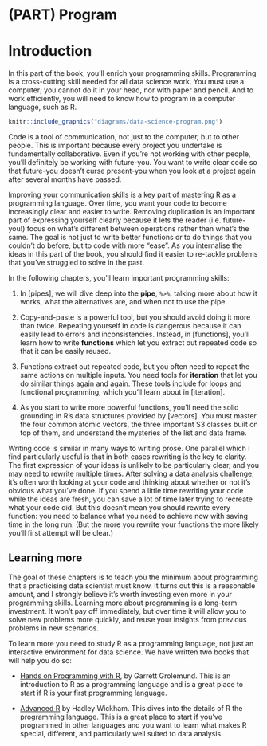 # (PART) Program {-}

# Introduction {#program-intro}

In this part of the book, you'll enrich your programming skills. Programming is a cross-cutting skill needed for all data science work. You must use a computer; you cannot do it in your head, nor with paper and pencil. And to work efficiently, you will need to know how to program in a computer language, such as R. 

```r
knitr::include_graphics("diagrams/data-science-program.png")
```

Code is a tool of communication, not just to the computer, but to other people. This is important because every project you undertake is fundamentally collaborative. Even if you're not working with other people, you'll definitely be working with future-you. You want to write clear code so that future-you doesn't curse present-you when you look at a project again after several months have passed.

Improving your communication skills is a key part of mastering R as a programming language. Over time, you want your code to become increasingly clear and easier to write. Removing duplication is an important part of expressing yourself clearly because it lets the reader (i.e. future-you!) focus on what's different between operations rather than what's the same. The goal is not just to write better functions or to do things that you couldn't do before, but to code with more "ease". As you internalise the ideas in this part of the book, you should find it easier to re-tackle problems that you've struggled to solve in the past.

In the following chapters, you'll learn important programming skills: 

1.  In [pipes], we will dive deep into the __pipe__, `%>%`, talking more about 
    how it works, what the alternatives are, and when not to use the pipe.

1.  Copy-and-paste is a powerful tool, but you should avoid doing it more than
    twice. Repeating yourself in code is dangerous because it can easily lead 
    to errors and inconsistencies. Instead, in [functions], you'll learn
    how to write __functions__ which let you extract out repeated code so that 
    it can be easily reused.

1.  Functions extract out repeated code, but you often need to repeat the
    same actions on multiple inputs. You need tools for __iteration__ that
    let you do similar things again and again. These tools include for loops 
    and functional programming, which you'll learn about in [iteration].
    
1.  As you start to write more powerful functions, you'll need the solid
    grounding in R's data structures provided by [vectors]. You must master 
    the four common atomic vectors, the three important S3 classes built on 
    top of them, and understand the mysteries of the list and data frame. 

Writing code is similar in many ways to writing prose. One parallel which I find particularly useful is that in both cases rewriting is the key to clarity. The first expression of your ideas is unlikely to be particularly clear, and you may need to rewrite multiple times. After solving a data analysis challenge, it's often worth looking at your code and thinking about whether or not it's obvious what you've done. If you spend a little time rewriting your code while the ideas are fresh, you can save a lot of time later trying to recreate what your code did. But this doesn't mean you should rewrite every function: you need to balance what you need to achieve now with saving time in the long run. (But the more you rewrite your functions the more likely you'll first attempt will be clear.)

## Learning more

The goal of these chapters is to teach you the minimum about programming that a practicising data scientist must know. It turns out this is a reasonable amount, and I strongly believe it's worth investing even more in your programming skills. Learning more about programming is a long-term investment. It won't pay off immediately, but over time it will allow you to solve new problems more quickly, and reuse your insights from previous problems in new scenarios.

To learn more you need to study R as a programming language, not just an interactive environment for data science. We have written two books that will help you do so:

* [Hands on Programming with R](http://shop.oreilly.com/product/0636920028574.do),
  by Garrett Grolemund. This is an introduction to R as a programming language 
  and is a great place to start if R is your first programming language.
  
* [Advanced R](http://adv-r.had.co.nz) by Hadley Wickham. This dives into the
  details of R the programming language. This is a great place to start if
  you've programmed in other languages and you want to learn what makes R 
  special, different, and particularly well suited to data analysis.
